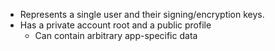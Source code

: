 - Represents a single user and their signing/encryption keys.
- Has a private account root and a public profile
  - Can contain arbitrary app-specific data
